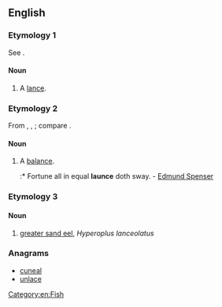 ==English==

===Etymology 1===
See {{term|lance}}.

====Noun====
{{en-noun}}

# {{obsolete}} A [[lance]].

===Etymology 2===
From {{etyl|it}} {{term|lance|lang=it}}, {{etyl|la}} {{term|lanx|lang=la}}, {{term|lancis|lang=la||[[plate]], scale of a [[balance]]}}; compare {{term|balance}}.

====Noun====
{{en-noun}}

# {{obsolete}} A [[balance]].
#:* Fortune all in equal '''launce''' doth sway. - [[w:Edmund Spenser|Edmund Spenser]]

===Etymology 3===

====Noun====
{{en-noun}}

# {{zoology}} [[greater sand eel]], ''Hyperoplus lanceolatus''

===Anagrams===
* [[cuneal#English|cuneal]]
* [[unlace#English|unlace]]

[[Category:en:Fish]]